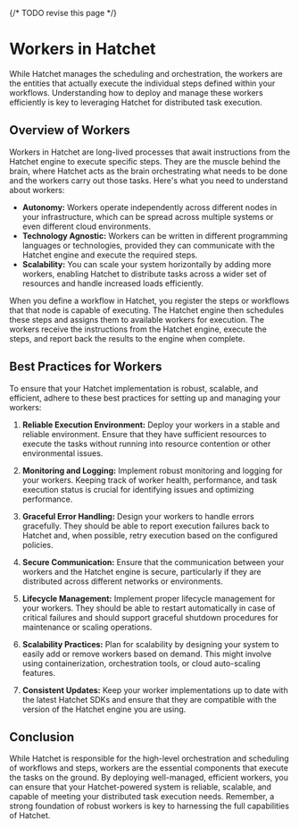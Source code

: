 {/* TODO revise this page */}

# Workers in Hatchet

While Hatchet manages the scheduling and orchestration, the workers are the entities that actually execute the individual steps defined within your workflows. Understanding how to deploy and manage these workers efficiently is key to leveraging Hatchet for distributed task execution.

## Overview of Workers

Workers in Hatchet are long-lived processes that await instructions from the Hatchet engine to execute specific steps. They are the muscle behind the brain, where Hatchet acts as the brain orchestrating what needs to be done and the workers carry out those tasks. Here's what you need to understand about workers:

- **Autonomy:** Workers operate independently across different nodes in your infrastructure, which can be spread across multiple systems or even different cloud environments.
- **Technology Agnostic:** Workers can be written in different programming languages or technologies, provided they can communicate with the Hatchet engine and execute the required steps.
- **Scalability:** You can scale your system horizontally by adding more workers, enabling Hatchet to distribute tasks across a wider set of resources and handle increased loads efficiently.

When you define a workflow in Hatchet, you register the steps or workflows that that node is capable of executing. The Hatchet engine then schedules these steps and assigns them to available workers for execution. The workers receive the instructions from the Hatchet engine, execute the steps, and report back the results to the engine when complete.

## Best Practices for Workers

To ensure that your Hatchet implementation is robust, scalable, and efficient, adhere to these best practices for setting up and managing your workers:

1. **Reliable Execution Environment:** Deploy your workers in a stable and reliable environment. Ensure that they have sufficient resources to execute the tasks without running into resource contention or other environmental issues.

2. **Monitoring and Logging:** Implement robust monitoring and logging for your workers. Keeping track of worker health, performance, and task execution status is crucial for identifying issues and optimizing performance.

3. **Graceful Error Handling:** Design your workers to handle errors gracefully. They should be able to report execution failures back to Hatchet and, when possible, retry execution based on the configured policies.

4. **Secure Communication:** Ensure that the communication between your workers and the Hatchet engine is secure, particularly if they are distributed across different networks or environments.

5. **Lifecycle Management:** Implement proper lifecycle management for your workers. They should be able to restart automatically in case of critical failures and should support graceful shutdown procedures for maintenance or scaling operations.

6. **Scalability Practices:** Plan for scalability by designing your system to easily add or remove workers based on demand. This might involve using containerization, orchestration tools, or cloud auto-scaling features.

7. **Consistent Updates:** Keep your worker implementations up to date with the latest Hatchet SDKs and ensure that they are compatible with the version of the Hatchet engine you are using.

## Conclusion

While Hatchet is responsible for the high-level orchestration and scheduling of workflows and steps, workers are the essential components that execute the tasks on the ground. By deploying well-managed, efficient workers, you can ensure that your Hatchet-powered system is reliable, scalable, and capable of meeting your distributed task execution needs. Remember, a strong foundation of robust workers is key to harnessing the full capabilities of Hatchet.
